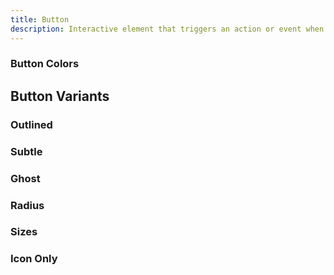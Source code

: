 ```yaml
---
title: Button
description: Interactive element that triggers an action or event when activated by the user.
---
```


<ComponentPreview src="/button/button" />

### Button Colors

<ComponentPreview className="justify-center flex-col md:items-center" src="/button/button-colors" />

## Button Variants

### Outlined

<ComponentPreview className="flex-col md:flex-row" src="/button/button-outline" />

### Subtle

<ComponentPreview className="flex-col md:flex-row" src="/button/button-subtle" />

### Ghost

<ComponentPreview className="flex-col md:flex-row" src="/button/button-ghost" />

### Radius

<ComponentPreview className="flex-col md:flex-row" src="/button/button-radius" />

### Sizes

<ComponentPreview src="/button/button-sizes" />

### Icon Only

<ComponentPreview src="/button/button-icon-only" />

